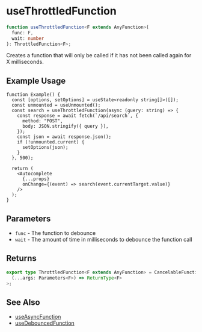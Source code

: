 # useThrottledFunction

```ts
function useThrottledFunction<F extends AnyFunction>(
  func: F,
  wait: number
): ThrottledFunction<F>;
```

Creates a function that will only be called if it has not been called again
for X milliseconds.

## Example Usage

```tsx
function Example() {
  const [options, setOptions] = useState<readonly string[]>([]);
  const unmounted = useUnmounted();
  const search = useThrottledFunction(async (query: string) => {
    const response = await fetch(`/api/search`, {
      method: "POST",
      body: JSON.stringify({ query }),
    });
    const json = await response.json();
    if (!unmounted.current) {
      setOptions(json);
    }
  }, 500);

  return (
    <Autocomplete
      {...props}
      onChange={(event) => search(event.currentTarget.value)}
    />
  );
}
```

## Parameters

- `func` - The function to debounce
- `wait` - The amount of time in milliseconds to debounce the function call

## Returns

```ts disableTransform
export type ThrottledFunction<F extends AnyFunction> = CancelableFunction<
  (...args: Parameters<F>) => ReturnType<F>
>;
```

## See Also

- [useAsyncFunction](./use-async-function)
- [useDebouncedFunction](./use-debounced-function)
